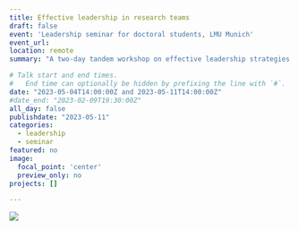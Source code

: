 ```yaml
---
title: Effective leadership in research teams
draft: false
event: 'Leadership seminar for doctoral students, LMU Munich'
event_url: 
location: remote
summary: "A two-day tandem workshop on effective leadership strategies in research teams for doctoral students"

# Talk start and end times.
#   End time can optionally be hidden by prefixing the line with `#`.
date: "2023-05-04T14:00:00Z and 2023-05-11T14:00:00Z"
#date_end: "2023-02-09T19:30:00Z"
all_day: false
publishdate: "2023-05-11"
categories:
  - leadership
  - seminar
featured: no
image:
  focal_point: 'center'
  preview_only: no
projects: []

---
```



![](/img/leader.png) 
